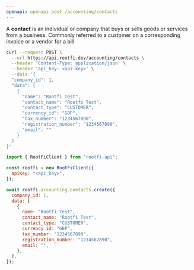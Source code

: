 ```yaml
---
openapi: openapi post /accounting/contacts
---
```


A **contact** is an individual or company that buys or sells goods or services from a business. Commonly referred to a customer on a corresponding invoice or a vendor for a bill

<RequestExample>

```bash cURL
curl --request POST \
  --url https://api.rootfi.dev/accounting/contacts \
  --header 'Content-Type: application/json' \
  --header 'api_key: <api-key>' \
  --data '{
  "company_id": 1,
  "data": [
    {
      "name": "Rootfi Test",
      "contact_name": "Rootfi Test",
      "contact_type": "CUSTOMER",
      "currency_id": "GBP",
      "tax_number": "1234567890",
      "registration_number": "1234567890",
      "email": ""
    }
  ]
}'
```

```javascript NodeJS
import { RootFiClient } from "rootfi-api";

const rootfi = new RootFiClient({
  apiKey: "<api_key>",
});

await rootfi.accounting.contacts.create({
  company_id: 1,
  data: [
    {
      name: "Rootfi Test",
      contact_name: "Rootfi Test",
      contact_type: "CUSTOMER",
      currency_id: "GBP",
      tax_number: "1234567890",
      registration_number: "1234567890",
      email: "",
    },
  ],
});
```

</RequestExample>
